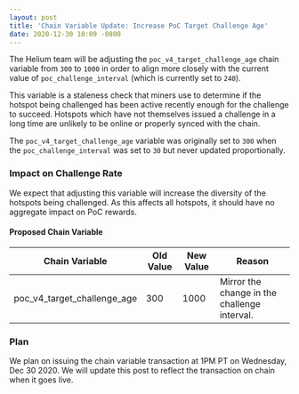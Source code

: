 ```yaml
---
layout: post
title: 'Chain Variable Update: Increase PoC Target Challenge Age'
date: 2020-12-30 10:09 -0800
---
```


The Helium team will be adjusting the `poc_v4_target_challenge_age` chain variable from `300` to
`1000` in order to align more closely with the current value of `poc_challenge_interval` (which is
currently set to `240`).

This variable is a staleness check that miners use to determine if the hotspot being challenged has
been active recently enough for the challenge to succeed. Hotspots which have not themselves issued
a challenge in a long time are unlikely to be online or properly synced with the chain.

The `poc_v4_target_challenge_age` variable was originally set to `300` when the
`poc_challenge_interval` was set to `30` but never updated proportionally.

### Impact on Challenge Rate

We expect that adjusting this variable will increase the diversity of the hotspots being challenged.
As this affects all hotspots, it should have no aggregate impact on PoC rewards.

#### Proposed Chain Variable

| Chain Variable              | Old Value | New Value | Reason                                       |
| --------------------------- | --------- | --------- | -------------------------------------------- |
| poc_v4_target_challenge_age | 300       | 1000      | Mirror the change in the challenge interval. |

### Plan

We plan on issuing the chain variable transaction at 1PM PT on Wednesday, Dec 30 2020. We will
update this post to reflect the transaction on chain when it goes live.
